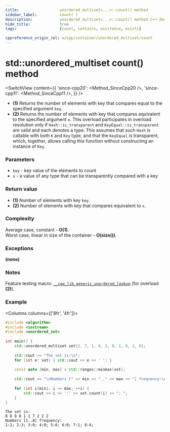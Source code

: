 ```yaml
---
title:					unordered_multiset<...>::count() method
sidebar_label:			count( )
description:			unordered_multiset<...>::count() method C++ documentation
hide_title:				true
tags:					[count, contains, existence, exists]

cppreference_origin_rel: w/cpp/container/unordered_multiset/count
---
```



<!----------------- Codes ---------------------->

<!-- count() -->

# std::unordered_multiset count() method

<SwitchView content={{
	'since-cpp20': <Method_SinceCpp20 />,
	'since-cpp11': <Method_SinceCpp11 />,
}} />


 - **(1)** Returns the number of elements with key that compares equal to the specified argument `key`.
 - **(2)** Returns the number of elements with key that compares equivalent to the specified argument `x`.
    This overload participates in overload resolution only if `Hash::is_transparent` and `KeyEqual::is_transparent` are valid and each denotes a type.
    This assumes that such `Hash` is callable with both `K` and `Key` type, and that the `KeyEqual` is transparent, which, together, allows calling this function without constructing an instance of `Key`.

### Parameters

 - `key` - key value of the elements to count
 - `x` - a value of any type that can be transparently compared with a key

### Return value

 - **(1)** Number of elements with key `key`.
 - **(2)** Number of elements with key that compares equivalent to `x`.

### Complexity

Average case, constant - **O(1)**.  
Worst case, linear in size of the container - **O(size())**.

### Exceptions

**(none)**

### Notes

Feature testing macro: [`__cpp_lib_generic_unordered_lookup`](#) (for overload **(2)**).

### Example

<Columns columns={['8fr', '4fr']}>
<div>

```cpp title='Main.cpp' showLineNumbers
#include <algorithm>
#include <iostream>
#include <unordered_set>
 
int main() {
    std::unordered_multiset set{2, 7, 1, 8, 2, 8, 1, 8, 2, 8};
 
    std::cout << "The set is:\n";
    for (int e: set) { std::cout << e << ' '; }
 
    const auto [min, max] = std::ranges::minmax(set);
 
    std::cout << "\nNumbers [" << min << ".." << max << "] frequency:\n";
 
    for (int i{min}; i <= max; ++i) {
        std::cout << i << ':' << set.count(i) << "; ";
    }
}
```

</div>
<div>

```plaintext title="Possible output"
The set is:
8 8 8 8 1 1 7 2 2 2
Numbers [1..8] frequency:
1:2; 2:3; 3:0; 4:0; 5:0; 6:0; 7:1; 8:4;
```

</div>
</Columns>
